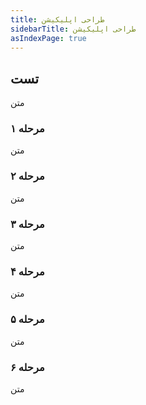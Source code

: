 ```yaml
---
title: طراحی اپلیکیشن
sidebarTitle: طراحی اپلیکیشن
asIndexPage: true
---
```




## تست
 
متن 
<Steps>
### مرحله ۱
 
متن 

### مرحله ۲
 
متن

### مرحله ۳
 
متن

### مرحله ۴
 
متن

### مرحله ۵
 
متن

### مرحله ۶
 
متن

</Steps>
